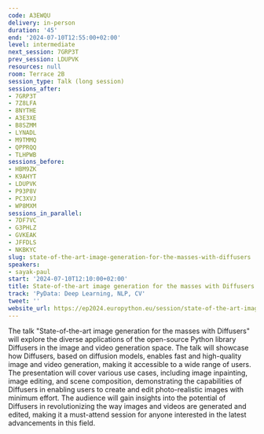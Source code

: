 ```yaml
---
code: A3EWQU
delivery: in-person
duration: '45'
end: '2024-07-10T12:55:00+02:00'
level: intermediate
next_session: 7GRP3T
prev_session: LDUPVK
resources: null
room: Terrace 2B
session_type: Talk (long session)
sessions_after:
- 7GRP3T
- 7Z8LFA
- 8NYTHE
- A3E3XE
- B8SZMM
- LYNADL
- M9TMMQ
- QPPRQQ
- TLHPWB
sessions_before:
- HBM9ZK
- K9AHYT
- LDUPVK
- P93P8V
- PC3XVJ
- WP8MXM
sessions_in_parallel:
- 7DF7VC
- G3PHLZ
- GVKEAK
- JFFDLS
- NKBKYC
slug: state-of-the-art-image-generation-for-the-masses-with-diffusers
speakers:
- sayak-paul
start: '2024-07-10T12:10:00+02:00'
title: State-of-the-art image generation for the masses with Diffusers
track: 'PyData: Deep Learning, NLP, CV'
tweet: ''
website_url: https://ep2024.europython.eu/session/state-of-the-art-image-generation-for-the-masses-with-diffusers
---
```


The talk "State-of-the-art image generation for the masses with Diffusers" will explore the diverse applications of the open-source Python library Diffusers in the image and video generation space. The talk will showcase how Diffusers, based on diffusion models, enables fast and high-quality image and video generation, making it accessible to a wide range of users. The presentation will cover various use cases, including image inpainting, image editing, and scene composition, demonstrating the capabilities of Diffusers in enabling users to create and edit photo-realistic images with minimum effort. The audience will gain insights into the potential of Diffusers in revolutionizing the way images and videos are generated and edited, making it a must-attend session for anyone interested in the latest advancements in this field.
